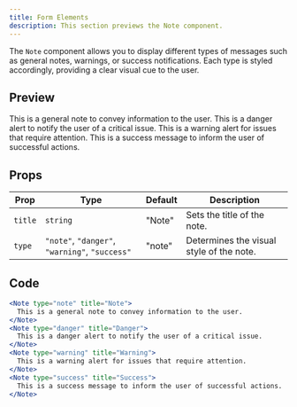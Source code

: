 ```yaml
---
title: Form Elements
description: This section previews the Note component.
---
```


The `Note` component allows you to display different types of messages such as general notes, warnings, or success notifications. Each type is styled accordingly, providing a clear visual cue to the user.

## Preview

<Note type="note" title="Note">
  This is a general note to convey information to the user.
</Note>
<Note type="danger" title="Danger">
  This is a danger alert to notify the user of a critical issue.
</Note>
<Note type="warning" title="Warning">
  This is a warning alert for issues that require attention.
</Note>
<Note type="success" title="Success">
  This is a success message to inform the user of successful actions.
</Note>

## Props

| Prop    | Type                           | Default | Description                                |
|---------|--------------------------------|---------|--------------------------------------------|
| `title` | `string`                       | "Note"  | Sets the title of the note.                |
| `type`  | `"note"`, `"danger"`, `"warning"`, `"success"` | "note"  | Determines the visual style of the note.   |

## Code

```jsx
<Note type="note" title="Note">
  This is a general note to convey information to the user.
</Note>
<Note type="danger" title="Danger">
  This is a danger alert to notify the user of a critical issue.
</Note>
<Note type="warning" title="Warning">
  This is a warning alert for issues that require attention.
</Note>
<Note type="success" title="Success">
  This is a success message to inform the user of successful actions.
</Note>
